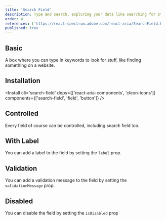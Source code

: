 ```yaml
---
title: 'Search Field'
description: Type and search, exploring your data like searching for stars with a telescope, quick and responsive.
order: 4
references: ['https://react-spectrum.adobe.com/react-aria/SearchField.html#props', 'https://cleon-icons.vercel.app/']
published: true
---
```


## Basic

A box where you can type in keywords to look for stuff, like finding something on a website.

<How toUse='forms/search-field-demo' />

## Installation

<Install cli='search-field' deps={['react-aria-components', 'cleon-icons']} components={['search-field', 'field', 'button']} />

## Controlled
Every field of course can be controlled, including search field too.
<How toUse="forms/search-field-controlled-demo" />

## With Label
You can add a label to the field by setting the `label` prop.
<How toUse="forms/search-field-with-label-demo" />

## Validation
You can add a validation message to the field by setting the `validationMessage` prop.
<How toUse="forms/search-field-validation-demo" />

## Disabled
You can disable the field by setting the `isDisabled` prop
<How toUse="forms/search-field-disabled-demo" />
